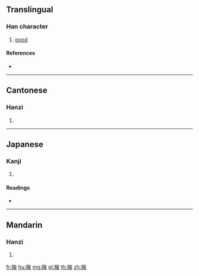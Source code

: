 {{character info/new}}
==Translingual==

===Han character===
{{Han char|rn=123|rad=羊|as=09|sn=15|four=88521|canj=TQOMN}}

# [[good]]

====References====
* {{Han ref|kx=0953.250|dkj=28533|dj=1398.150|hdz=53136.130|uh=7FAD|ud=32685|bh=E6F4|bd=59124}}

----

==Cantonese==

===Hanzi===
{{yue-hanzi|jyut=|y=yu4}}

# {{defn|lang=yue|sort=羊09}}

----

==Japanese==

===Kanji===
{{ja-kanji|grade=|rs=羊09}}

# {{defn|lang=ja|sort=羊09}}

====Readings====
* {{ja-readings|on=[[ゆ]] (yu)|kun=|nanori=}}

----

==Mandarin==

===Hanzi===
{{cmn-hanzi|pin=[[yú]] ([[yu2]])|wg=yü<sup>2</sup>}}

# {{defn|lang=cmn|sort=羊09}}

[[fr:羭]]
[[hu:羭]]
[[mg:羭]]
[[pl:羭]]
[[th:羭]]
[[zh:羭]]